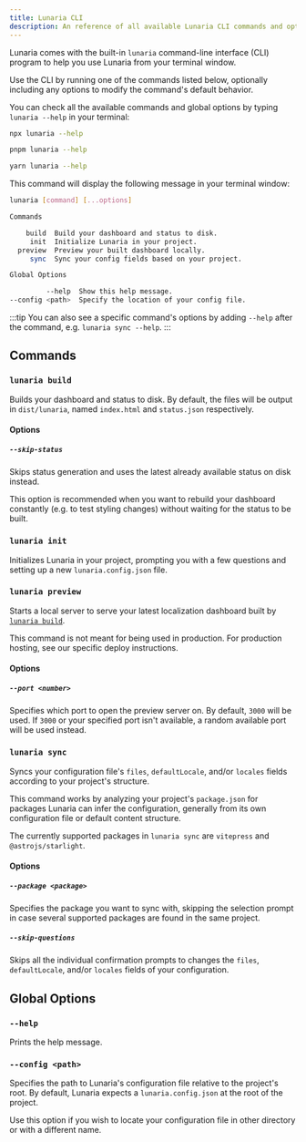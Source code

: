 ```yaml
---
title: Lunaria CLI
description: An reference of all available Lunaria CLI commands and options.
---
```



Lunaria comes with the built-in `lunaria` command-line interface (CLI) program to help you use Lunaria from your terminal window.

Use the CLI by running one of the commands listed below, optionally including any options to modify the command's default behavior.

You can check all the available commands and global options by typing `lunaria --help` in your terminal:

<Tabs>
<TabItem label="npm">

```sh
npx lunaria --help
```

</TabItem>
<TabItem label="pnpm">

```sh
pnpm lunaria --help
```

</TabItem>
<TabItem label="Yarn">

```sh
yarn lunaria --help
```

</TabItem>
</Tabs>

This command will display the following message in your terminal window:

```sh
lunaria [command] [...options]

Commands

    build  Build your dashboard and status to disk.
     init  Initialize Lunaria in your project.
  preview  Preview your built dashboard locally.
     sync  Sync your config fields based on your project.

Global Options

         --help  Show this help message.
--config <path>  Specify the location of your config file.
```

:::tip
You can also see a specific command's options by adding `--help` after the command, e.g. `lunaria sync --help`.
:::

## Commands

### `lunaria build`

Builds your dashboard and status to disk. By default, the files will be output in `dist/lunaria`, named `index.html` and `status.json` respectively.

#### Options

##### `--skip-status`

Skips status generation and uses the latest already available status on disk instead.

This option is recommended when you want to rebuild your dashboard constantly (e.g. to test styling changes) without waiting for the status to be built.

### `lunaria init`

Initializes Lunaria in your project, prompting you with a few questions and setting up a new `lunaria.config.json` file.

### `lunaria preview`

Starts a local server to serve your latest localization dashboard built by [`lunaria build`](#lunaria-build).

This command is not meant for being used in production. For production hosting, see our specific deploy instructions.

#### Options

##### `--port <number>`

Specifies which port to open the preview server on. By default, `3000` will be used. If `3000` or your specified port isn't available, a random available port will be used instead.

### `lunaria sync`

Syncs your configuration file's `files`, `defaultLocale`, and/or `locales` fields according to your project's structure.

This command works by analyzing your project's `package.json` for packages Lunaria can infer the configuration, generally from its own configuration file or default content structure.

The currently supported packages in `lunaria sync` are `vitepress` and `@astrojs/starlight`.

#### Options

##### `--package <package>`

Specifies the package you want to sync with, skipping the selection prompt in case several supported packages are found in the same project.

##### `--skip-questions`

Skips all the individual confirmation prompts to changes the `files`, `defaultLocale`, and/or `locales` fields of your configuration.

## Global Options

### `--help`

Prints the help message.

### `--config <path>`

Specifies the path to Lunaria's configuration file relative to the project's root. By default, Lunaria expects a `lunaria.config.json` at the root of the project.

Use this option if you wish to locate your configuration file in other directory or with a different name.
